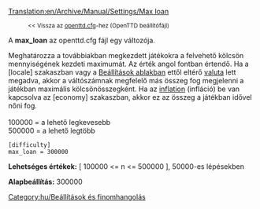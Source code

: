 [[Translation:en/Archive/Manual/Settings/Max loan]]

:<small><< Vissza az [[hu/openttd.cfg|openttd.cfg]]-hez (OpenTTD beállítófájl)</small>

A '''max_loan''' az openttd.cfg fájl egy változója.

Meghatározza a továbbiakban megkezdett játékokra a felvehető kölcsön mennyiségének kezdeti maximumát. Az érték angol fontban értendő. Ha a <nowiki>[locale]</nowiki> szakaszban vagy a [[hu/Beállítások ablak|Beállítások ablakban]] ettől eltérő [[hu/Valuta|valuta]] lett megadva, akkor a váltószámnak megfelelő más összeg fog megjelenni a játékban maximális kölcsönösszegként. Ha az [[hu/inflation|inflation]] (infláció) be van kapcsolva az <nowiki>[economy]</nowiki> szakaszban, akkor ez az összeg a játékban idővel nőni fog.<br><br>
100000 = a lehető legkevesebb<br>
500000 = a lehető legtöbb<br>

<pre>
[difficulty]
max_loan = 300000 
</pre>

'''Lehetséges értékek:''' [ 100000 <= n <= 500000 ], 50000-es lépésekben

'''Alapbeállítás:''' 300000


[[Category:hu/Beállítások és finomhangolás]]